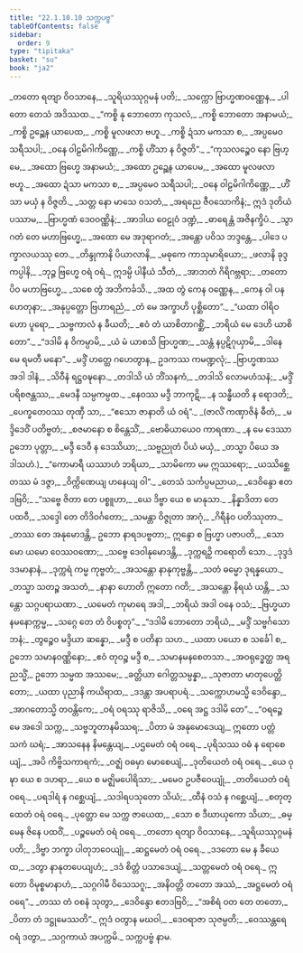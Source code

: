 ```yaml
---
title: "22.1.10.10 သက္ကပဗ္ဗ"
tableOfContents: false
sidebar:
  order: 9
type: "tipitaka"
basket: "su"
book: "ja2"
---
```



<DynamicBreadcrumb />

<Division number="2267" book="ja2" e="ch" v="23" p="363">

<Paragraph number="3622" type="verses" book="ja2">
_တတော ရတျာ ဝိဝသာနေ,_  
_သူရိယဿုဂ္ဂမနံ ပတိ;_  
_သက္ကော ဗြာဟ္မဏဝဏ္ဏေန,_  
_ပါတော တေသံ အဒိဿထ._  

</Paragraph>

</Division>
<Division number="2268" book="ja2" e="ch" v="23" p="363">

<Paragraph number="3623" type="verses" book="ja2">
_“ကစ္စိ နု ဘောတော ကုသလံ,_  
_ကစ္စိ ဘောတော အနာမယံ;_  
_ကစ္စိ ဥဉ္ဆေန ယာပေထ,_  
_ကစ္စိ မူလဖလာ ဗဟူ._  

</Paragraph>

</Division>
<Division number="2269" book="ja2" e="ch" v="23" p="363">

<Paragraph number="3624" type="verses" book="ja2">
_ကစ္စိ ဍံသာ မကသာ စ,_  
_အပ္ပမေဝ သရီသပါ;_  
_ဝနေ ဝါဠမိဂါကိဏ္ဏေ,_  
_ကစ္စိ ဟိံသာ န ဝိဇ္ဇတိ”._  

</Paragraph>

</Division>
<Division number="2270" book="ja2" e="ch" v="23" p="363">

<Paragraph number="3625" type="verses" book="ja2">
_“ကုသလဉ္စေဝ နော ဗြဟ္မေ,_  
_အထော ဗြဟ္မေ အနာမယံ;_  
_အထော ဥဉ္ဆေန ယာပေမ,_  
_အထော မူလဖလာ ဗဟူ._  

</Paragraph>

</Division>
<Division number="2271" book="ja2" e="ch" v="23" p="363">

<Paragraph number="3626" type="verses" book="ja2">
_အထော ဍံသာ မကသာ စ,_  
_အပ္ပမေဝ သရီသပါ;_  
_ဝနေ ဝါဠမိဂါကိဏ္ဏေ,_  
_ဟိံသာ မယှံ န ဝိဇ္ဇတိ._  

</Paragraph>

</Division>
<Division number="2272" book="ja2" e="ch" v="23" p="363">

<Paragraph number="3627" type="verses" book="ja2">
_သတ္တ နော မာသေ ဝသတံ,_  
_အရညေ ဇီဝသောကိနံ;_  
ဣဒံ ဒုတိယံ ပဿာမ,_  
_ဗြာဟ္မဏံ ဒေဝဝဏ္ဏိနံ;_  
_အာဒါယ ဝေဠုဝံ ဒဏ္ဍံ,_  
_ဓာရေန္တံ အဇိနက္ခိပံ._  

</Paragraph>

</Division>
<Division number="2273" book="ja2" e="ch" v="23" p="364">

<Paragraph number="3628" type="verses" book="ja2">
_သွာဂတံ တေ မဟာဗြဟ္မေ,_  
_အထော မေ အဒုရာဂတံ;_  
_အန္တော ပဝိသ ဘဒ္ဒန္တေ,_  
_ပါဒေ ပက္ခာလယဿု တေ._  

</Paragraph>

</Division>
<Division number="2274" book="ja2" e="ch" v="23" p="364">

<Paragraph number="3629" type="verses" book="ja2">
_တိန္ဒုကာနိ ပိယာလာနိ,_  
_မဓုကေ ကာသုမာရိယော;_  
_ဖလာနိ ခုဒ္ဒကပ္ပါနိ,_  
_ဘုဉ္ဇ ဗြဟ္မေ ဝရံ ဝရံ._  

</Paragraph>

</Division>
<Division number="2275" book="ja2" e="ch" v="23" p="364">

<Paragraph number="3630" type="verses" book="ja2">
ဣဒမ္ပိ ပါနီယံ သီတံ,_  
_အာဘတံ ဂိရိဂဗ္ဘရာ;_  
_တတော ပိဝ မဟာဗြဟ္မေ,_  
_သစေ တွံ အဘိကင်္ခသိ._  

</Paragraph>

</Division>
<Division number="2276" book="ja2" e="ch" v="23" p="364">

<Paragraph number="3631" type="verses" book="ja2">
_အထ တွံ ကေန ဝဏ္ဏေန,_  
_ကေန ဝါ ပန ဟေတုနာ;_  
_အနုပ္ပတ္တော ဗြဟာရညံ,_  
_တံ မေ အက္ခာဟိ ပုစ္ဆိတော”._  

</Paragraph>

</Division>
<Division number="2277" book="ja2" e="ch" v="23" p="364">

<Paragraph number="3632" type="verses" book="ja2">
_“ယထာ ဝါရိဝဟော ပူရော,_  
_သဗ္ဗကာလံ န ခီယတိ;_  
_ဧဝံ တံ ယာစိတာဂစ္ဆိံ,_  
_ဘရိယံ မေ ဒေဟိ ယာစိတော”._  

</Paragraph>

</Division>
<Division number="2278" book="ja2" e="ch" v="23" p="364">

<Paragraph number="3633" type="verses" book="ja2">
_“ဒဒါမိ န ဝိကမ္ပာမိ,_  
_ယံ မံ ယာစသိ ဗြာဟ္မဏ;_  
_သန္တံ နပ္ပဋိဂုယှာမိ,_  
_ဒါနေ မေ ရမတီ မနော”._  

</Paragraph>

</Division>
<Division number="2279" book="ja2" e="ch" v="23" p="364">

<Paragraph number="3634" type="verses" book="ja2">
_မဒ္ဒိံ ဟတ္ထေ ဂဟေတွာန,_  
ဥဒကဿ ကမဏ္ဍလုံ;_  
_ဗြာဟ္မဏဿ အဒါ ဒါနံ,_  
_သိဝီနံ ရဋ္ဌဝဍ္ဎနော._  

</Paragraph>

</Division>
<Division number="2280" book="ja2" e="ch" v="23" p="364">

<Paragraph number="3635" type="verses" book="ja2">
_တဒါသိ ယံ ဘိံသနကံ,_  
_တဒါသိ လောမဟံသနံ;_  
_မဒ္ဒိံ ပရိစဇန္တဿ,_  
_မေဒနီ သမ္ပကမ္ပထ._  

</Paragraph>

</Division>
<Division number="2281" book="ja2" e="ch" v="23" p="364">

<Paragraph number="3636" type="verses" book="ja2">
_နေဝဿ မဒ္ဒီ ဘာကုဋိ,_  
_န သန္ဓီယတိ န ရောဒတိ;_  
_ပေက္ခတေဝဿ တုဏှီ သာ,_  
_“ဧသော ဇာနာတိ ယံ ဝရံ”._  

</Paragraph>

<Paragraph number="3637" type="verses" book="ja2">
_(ဇာလိံ ကဏှာဇိနံ ဓီတံ,_  
_မဒ္ဒိဒေဝိံ ပတိဗ္ဗတံ;_  
_စဇမာနော စ စိန္တေသိံ,_  
_ဗောဓိယာယေဝ ကာရဏာ._  

</Paragraph>

<Paragraph number="3638" type="verses" book="ja2">
_န မေ ဒေဿာ ဥဘော ပုတ္တာ,_  
_မဒ္ဒီ ဒေဝီ န ဒေဿိယာ;_  
_သဗ္ဗညုတံ ပိယံ မယှံ,_  
_တသ္မာ ပိယေ အဒါသဟံ.)_  

</Paragraph>

</Division>
<Division number="2282" book="ja2" e="ch" v="23" p="364">

<Paragraph number="3639" type="verses" book="ja2">
_“ကောမာရီ ယဿာဟံ ဘရိယာ,_  
_သာမိကော မမ ဣဿရော;_  
_ယဿိစ္ဆေ တဿ မံ ဒဇ္ဇာ,_  
_ဝိက္ကိဏေယျ ဟနေယျ ဝါ”._  

</Paragraph>

</Division>
<Division number="2283" book="ja2" e="ch" v="23" p="364">

<Paragraph number="3640" type="verses" book="ja2">
_တေသံ သင်္ကပ္ပမညာယ,_  
_ဒေဝိန္ဒော ဧတဒဗြဝိ;_  
_“သဗ္ဗေ ဇိတာ တေ ပစ္စူဟာ,_  
_ယေ ဒိဗ္ဗာ ယေ စ မာနုသာ._  

</Paragraph>

</Division>
<Division number="2284" book="ja2" e="ch" v="23" p="364">

<Paragraph number="3641" type="verses" book="ja2">
_နိန္နာဒိတာ တေ ပထဝီ,_  
_သဒ္ဒေါ တေ တိဒိဝင်္ဂတော;_  
_သမန္တာ ဝိဇ္ဇုတာ အာဂုံ,_  
_ဂိရီနံဝ ပတိဿုတာ._  

</Paragraph>

</Division>
<Division number="2285" book="ja2" e="ch" v="23" p="364">

<Paragraph number="3642" book="ja2">
_တဿ တေ အနုမောဒန္တိ,_  
ဥဘော နာရဒပဗ္ဗတာ;_  
ဣန္ဒော စ ဗြဟ္မာ ပဇာပတိ,_  
_သောမော ယမော ဝေဿဝဏော;_  
_သဗ္ဗေ ဒေဝါနုမောဒန္တိ,_  
_ဒုက္ကရဉှိ ကရောတိ သော._  

</Paragraph>

</Division>
<Division number="2286" book="ja2" e="ch" v="23" p="365">

<Paragraph number="3643" type="verses" book="ja2">
_ဒုဒ္ဒဒံ ဒဒမာနာနံ,_  
_ဒုက္ကရံ ကမ္မ ကုဗ္ဗတံ;_  
_အသန္တော နာနုကုဗ္ဗန္တိ,_  
_သတံ ဓမ္မော ဒုရန္နယော._  

</Paragraph>

</Division>
<Division number="2287" book="ja2" e="ch" v="23" p="365">

<Paragraph number="3644" type="verses" book="ja2">
_တသ္မာ သတဉ္စ အသတံ,_  
_နာနာ ဟောတိ ဣတော ဂတိ;_  
_အသန္တော နိရယံ ယန္တိ,_  
_သန္တော သဂ္ဂပရာယဏာ._  

</Paragraph>

</Division>
<Division number="2288" book="ja2" e="ch" v="23" p="365">

<Paragraph number="3645" type="verses" book="ja2">
_ယမေတံ ကုမာရေ အဒါ,_  
_ဘရိယံ အဒါ ဝနေ ဝသံ;_  
_ဗြဟ္မယာနမနောက္ကမ္မ,_  
_သဂ္ဂေ တေ တံ ဝိပစ္စတု”._  

</Paragraph>

</Division>
<Division number="2289" book="ja2" e="ch" v="23" p="365">

<Paragraph number="3646" type="verses" book="ja2">
_“ဒဒါမိ ဘောတော ဘရိယံ,_  
_မဒ္ဒိံ သဗ္ဗင်္ဂသောဘနံ;_  
_တွဉ္စေဝ မဒ္ဒိယာ ဆန္နော,_  
_မဒ္ဒီ စ ပတိနာ သဟ._  

</Paragraph>

</Division>
<Division number="2290" book="ja2" e="ch" v="23" p="365">

<Paragraph number="3647" type="verses" book="ja2">
_ယထာ ပယော စ သင်္ခေါ စ,_  
ဥဘော သမာနဝဏ္ဏိနော;_  
_ဧဝံ တုဝဉ္စ မဒ္ဒီ စ,_  
_သမာနမနစေတသာ._  

</Paragraph>

</Division>
<Division number="2291" book="ja2" e="ch" v="23" p="365">

<Paragraph number="3648" type="verses" book="ja2">
_အဝရုဒ္ဓေတ္ထ အရညသ္မိံ,_  
ဥဘော သမ္မထ အဿမေ;_  
_ခတ္တိယာ ဂေါတ္တသမ္ပန္နာ,_  
_သုဇာတာ မာတုပေတ္တိတော;_  
_ယထာ ပုညာနိ ကယိရာထ,_  
_ဒဒန္တာ အပရာပရံ._  

</Paragraph>

</Division>
<Division number="2292" book="ja2" e="ch" v="23" p="365">

<Paragraph number="3649" type="verses" book="ja2">
_သက္ကောဟမသ္မိ ဒေဝိန္ဒော,_  
_အာဂတောသ္မိ တဝန္တိကေ;_  
_ဝရံ ဝရဿု ရာဇိသိ,_  
_ဝရေ အဋ္ဌ ဒဒါမိ တေ”._  

</Paragraph>

</Division>
<Division number="2293" book="ja2" e="ch" v="23" p="365">

<Paragraph number="3650" type="verses" book="ja2">
_“ဝရဉ္စေ မေ အဒေါ သက္က,_  
_သဗ္ဗဘူတာနမိဿရ;_  
_ပိတာ မံ အနုမောဒေယျ,_  
ဣတော ပတ္တံ သကံ ဃရံ;_  
_အာသနေန နိမန္တေယျ,_  
_ပဌမေတံ ဝရံ ဝရေ._  

</Paragraph>

</Division>
<Division number="2294" book="ja2" e="ch" v="23" p="365">

<Paragraph number="3651" type="verses" book="ja2">
_ပုရိသဿ ဝဓံ န ရောစေယျံ,_  
_အပိ ကိဗ္ဗိသကာရကံ;_  
_ဝဇ္ဈံ ဝဓမှာ မောစေယျံ,_  
_ဒုတိယေတံ ဝရံ ဝရေ._  

</Paragraph>

</Division>
<Division number="2295" book="ja2" e="ch" v="23" p="365">

<Paragraph number="3652" type="verses" book="ja2">
_ယေ ဝုဍ္ဎာ ယေ စ ဒဟရာ,_  
_ယေ စ မဇ္ဈိမပေါရိသာ;_  
_မမေဝ ဥပဇီဝေယျုံ,_  
_တတိယေတံ ဝရံ ဝရေ._  

</Paragraph>

</Division>
<Division number="2296" book="ja2" e="ch" v="23" p="365">

<Paragraph number="3653" type="verses" book="ja2">
_ပရဒါရံ န ဂစ္ဆေယျံ,_  
_သဒါရပသုတော သိယံ;_  
_ထီနံ ဝသံ န ဂစ္ဆေယျံ,_  
_စတုတ္ထေတံ ဝရံ ဝရေ._  

</Paragraph>

</Division>
<Division number="2297" book="ja2" e="ch" v="23" p="365">

<Paragraph number="3654" type="verses" book="ja2">
_ပုတ္တော မေ သက္က ဇာယေထ,_  
_သော စ ဒီဃာယုကော သိယာ;_  
_ဓမ္မေန ဇိနေ ပထဝိံ,_  
_ပဉ္စမေတံ ဝရံ ဝရေ._  

</Paragraph>

</Division>
<Division number="2298" book="ja2" e="ch" v="23" p="365">

<Paragraph number="3655" type="verses" book="ja2">
_တတော ရတျာ ဝိဝသာနေ,_  
_သူရိယဿုဂ္ဂမနံ ပတိ;_  
_ဒိဗ္ဗာ ဘက္ခာ ပါတုဘဝေယျုံ,_  
_ဆဋ္ဌမေတံ ဝရံ ဝရေ._  

</Paragraph>

</Division>
<Division number="2299" book="ja2" e="ch" v="23" p="366">

<Paragraph number="3656" type="verses" book="ja2">
_ဒဒတော မေ န ခီယေထ,_  
_ဒတွာ နာနုတပေယျဟံ;_  
_ဒဒံ စိတ္တံ ပသာဒေယျံ,_  
_သတ္တမေတံ ဝရံ ဝရေ._  

</Paragraph>

</Division>
<Division number="2300" book="ja2" e="ch" v="23" p="366">

<Paragraph number="3657" type="verses" book="ja2">
ဣတော ဝိမုစ္စမာနာဟံ,_  
_သဂ္ဂဂါမီ ဝိသေသဂူ;_  
_အနိဝတ္တိ တတော အဿံ,_  
_အဋ္ဌမေတံ ဝရံ ဝရေ”._  

</Paragraph>

</Division>
<Division number="2301" book="ja2" e="ch" v="23" p="366">

<Paragraph number="3658" type="verses" book="ja2">
_တဿ တံ ဝစနံ သုတွာ,_  
_ဒေဝိန္ဒော ဧတဒဗြဝိ;_  
_“အစိရံ ဝတ တေ တတော,_  
_ပိတာ တံ ဒဋ္ဌုမေဿတိ”._  

</Paragraph>

</Division>
<Division number="2302" book="ja2" e="ch" v="23" p="366">

<Paragraph number="3659" type="verses" book="ja2">
ဣဒံ ဝတွာန မဃဝါ,_  
_ဒေဝရာဇာ သုဇမ္ပတိ;_  
_ဝေဿန္တရေ ဝရံ ဒတွာ,_  
_သဂ္ဂကာယံ အပက္ကမိ._  


</Paragraph>
</Division>

<Paragraph number="3660" type="center" book="ja2">
သက္ကပဗ္ဗံ နာမ.
</Paragraph>